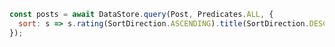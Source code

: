 ```js
const posts = await DataStore.query(Post, Predicates.ALL, {
  sort: s => s.rating(SortDirection.ASCENDING).title(SortDirection.DESCENDING)
});
```

